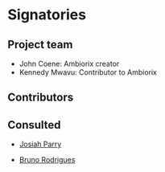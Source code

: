 # Signatories
<!--
This section provides the ISC with a view of the support received from the community for a proposal. Acceptance isn't predicated on popularity but community acceptance is important.  Willingness to accept outside input is also a good marker for project delivery.

An optional section would be for R-Core signatories where changes to R are proposed.
-->

## Project team
<!--
Who are the people responsible for actually delivering the project if the proposal gets accepted and are already signed up and rearing to go?
-->

- John Coene: Ambiorix creator
- Kennedy Mwavu: Contributor to Ambiorix

## Contributors
<!--
Who are the people who have actively helped with this proposal but won't necessarily be on the core project team later?
-->

## Consulted
<!--
Who has been given the opportunity to provide feedback on the proposal? This should include any R Consortium & ISC members who the proposal has been discussed with.
-->

- [Josiah Parry](https://github.com/josiahparry)

- [Bruno Rodrigues](https://github.com/b-rodrigues) 
